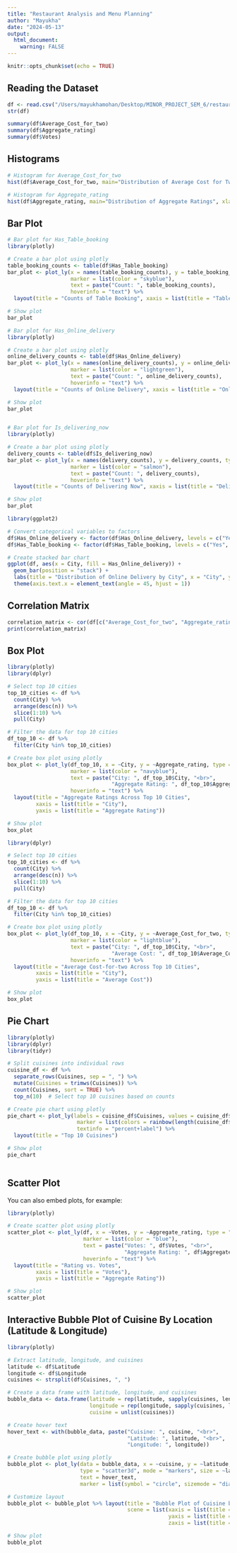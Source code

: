 ```yaml
---
title: "Restaurant Analysis and Menu Planning"
author: "Mayukha"
date: "2024-05-13"
output: 
  html_document:
    warning: FALSE
---
```


```r
knitr::opts_chunk$set(echo = TRUE)
```

## Reading the Dataset

```r
df <- read.csv("/Users/mayukhamohan/Desktop/MINOR_PROJECT_SEM_6/restaurants_with_top_5_dishes.csv")
str(df)

summary(df$Average_Cost_for_two)
summary(df$Aggregate_rating)
summary(df$Votes)

```

## Histograms

```r
# Histogram for Average_Cost_for_two
hist(df$Average_Cost_for_two, main="Distribution of Average Cost for Two", xlab="Average Cost")

```

```r
# Histogram for Aggregate_rating
hist(df$Aggregate_rating, main="Distribution of Aggregate Ratings", xlab="Aggregate Rating")

```

## Bar Plot

```r

# Bar plot for Has_Table_booking
library(plotly)

# Create a bar plot using plotly
table_booking_counts <- table(df$Has_Table_booking)
bar_plot <- plot_ly(x = names(table_booking_counts), y = table_booking_counts, type = "bar",
                    marker = list(color = "skyblue"), 
                    text = paste("Count: ", table_booking_counts),
                    hoverinfo = "text") %>%
  layout(title = "Counts of Table Booking", xaxis = list(title = "Table Booking"), yaxis = list(title = "Count"))

# Show plot
bar_plot

```

```r
# Bar plot for Has_Online_delivery
library(plotly)

# Create a bar plot using plotly
online_delivery_counts <- table(df$Has_Online_delivery)
bar_plot <- plot_ly(x = names(online_delivery_counts), y = online_delivery_counts, type = "bar",
                    marker = list(color = "lightgreen"), 
                    text = paste("Count: ", online_delivery_counts),
                    hoverinfo = "text") %>%
  layout(title = "Counts of Online Delivery", xaxis = list(title = "Online Delivery"), yaxis = list(title = "Count"))

# Show plot
bar_plot



```

```r
# Bar plot for Is_delivering_now
library(plotly)

# Create a bar plot using plotly
delivery_counts <- table(df$Is_delivering_now)
bar_plot <- plot_ly(x = names(delivery_counts), y = delivery_counts, type = "bar",
                    marker = list(color = "salmon"), 
                    text = paste("Count: ", delivery_counts),
                    hoverinfo = "text") %>%
  layout(title = "Counts of Delivering Now", xaxis = list(title = "Delivering Now"), yaxis = list(title = "Count"))

# Show plot
bar_plot

```

```r
library(ggplot2)

# Convert categorical variables to factors
df$Has_Online_delivery <- factor(df$Has_Online_delivery, levels = c("Yes", "No"))
df$Has_Table_booking <- factor(df$Has_Table_booking, levels = c("Yes", "No"))

# Create stacked bar chart
ggplot(df, aes(x = City, fill = Has_Online_delivery)) +
  geom_bar(position = "stack") +
  labs(title = "Distribution of Online Delivery by City", x = "City", y = "Count") +
  theme(axis.text.x = element_text(angle = 45, hjust = 1))

```

## Correlation Matrix

```r
correlation_matrix <- cor(df[c("Average_Cost_for_two", "Aggregate_rating", "Votes")])
print(correlation_matrix)


```

## Box Plot

```r
library(plotly)
library(dplyr)

# Select top 10 cities
top_10_cities <- df %>%
  count(City) %>%
  arrange(desc(n)) %>%
  slice(1:10) %>%
  pull(City)

# Filter the data for top 10 cities
df_top_10 <- df %>%
  filter(City %in% top_10_cities)

# Create box plot using plotly
box_plot <- plot_ly(df_top_10, x = ~City, y = ~Aggregate_rating, type = "box",
                    marker = list(color = "navyblue"),
                    text = paste("City: ", df_top_10$City, "<br>",
                                 "Aggregate Rating: ", df_top_10$Aggregate_rating),
                    hoverinfo = "text") %>%
  layout(title = "Aggregate Ratings Across Top 10 Cities",
         xaxis = list(title = "City"),
         yaxis = list(title = "Aggregate Rating"))

# Show plot
box_plot


```

```r
library(dplyr)

# Select top 10 cities
top_10_cities <- df %>%
  count(City) %>%
  arrange(desc(n)) %>%
  slice(1:10) %>%
  pull(City)

# Filter the data for top 10 cities
df_top_10 <- df %>%
  filter(City %in% top_10_cities)

# Create box plot using plotly
box_plot <- plot_ly(df_top_10, x = ~City, y = ~Average_Cost_for_two, type = "box",
                    marker = list(color = "lightblue"),
                    text = paste("City: ", df_top_10$City, "<br>",
                                 "Average Cost: ", df_top_10$Average_Cost_for_two),
                    hoverinfo = "text") %>%
  layout(title = "Average Cost-for-two Across Top 10 Cities",
         xaxis = list(title = "City"),
         yaxis = list(title = "Average Cost"))

# Show plot
box_plot

```

## Pie Chart

```r
library(plotly)
library(dplyr)
library(tidyr)

# Split cuisines into individual rows
cuisine_df <- df %>%
  separate_rows(Cuisines, sep = ", ") %>%
  mutate(Cuisines = trimws(Cuisines)) %>%
  count(Cuisines, sort = TRUE) %>%
  top_n(10)  # Select top 10 cuisines based on counts

# Create pie chart using plotly
pie_chart <- plot_ly(labels = cuisine_df$Cuisines, values = cuisine_df$n, type = "pie",
                      marker = list(colors = rainbow(length(cuisine_df$Cuisines))),
                      textinfo = "percent+label") %>%
  layout(title = "Top 10 Cuisines")

# Show plot
pie_chart



```

## Scatter Plot

You can also embed plots, for example:

```r
library(plotly)

# Create scatter plot using plotly
scatter_plot <- plot_ly(df, x = ~Votes, y = ~Aggregate_rating, type = "scatter", mode = "markers",
                        marker = list(color = "blue"),
                        text = paste("Votes: ", df$Votes, "<br>",
                                     "Aggregate Rating: ", df$Aggregate_rating),
                        hoverinfo = "text") %>%
  layout(title = "Rating vs. Votes",
         xaxis = list(title = "Votes"),
         yaxis = list(title = "Aggregate Rating"))

# Show plot
scatter_plot

```

## Interactive Bubble Plot of Cuisine By Location (Latitude & Longitude)


```r
library(plotly)

# Extract latitude, longitude, and cuisines
latitude <- df$Latitude
longitude <- df$Longitude
cuisines <- strsplit(df$Cuisines, ", ")

# Create a data frame with latitude, longitude, and cuisines
bubble_data <- data.frame(latitude = rep(latitude, sapply(cuisines, length)),
                          longitude = rep(longitude, sapply(cuisines, length)),
                          cuisine = unlist(cuisines))

# Create hover text
hover_text <- with(bubble_data, paste("Cuisine: ", cuisine, "<br>",
                                      "Latitude: ", latitude, "<br>",
                                      "Longitude: ", longitude))

# Create bubble plot using plotly
bubble_plot <- plot_ly(data = bubble_data, x = ~cuisine, y = ~latitude, z = ~longitude,
                       type = "scatter3d", mode = "markers", size = ~latitude,
                       text = hover_text,
                       marker = list(symbol = "circle", sizemode = "diameter", opacity = 0.6))

# Customize layout
bubble_plot <- bubble_plot %>% layout(title = "Bubble Plot of Cuisine by Location",
                                      scene = list(xaxis = list(title = "Cuisine"),
                                                   yaxis = list(title = "Latitude"),
                                                   zaxis = list(title = "Longitude")))

# Show plot
bubble_plot


```
